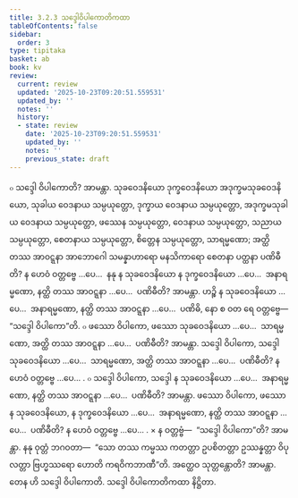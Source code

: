 ```yaml
---
title: 3.2.3 သဒ္ဒေါဝိပါကောတိကထာ
tableOfContents: false
sidebar:
  order: 3
type: tipitaka
basket: ab
book: kv
review:
  current: review
  updated: '2025-10-23T09:20:51.559531'
  updated_by: ''
  notes: ''
  history:
  - state: review
    date: '2025-10-23T09:20:51.559531'
    updated_by: ''
    notes: ''
    previous_state: draft
---
```



<ReviewStatus review={frontmatter.review} showDetails={true} />

<HypothesisAnnotation frontmatter={frontmatter} />

<DynamicBreadcrumb />

<Division number="636" book="kv" e="ch" v="32" p="338">

<Paragraph number="2098" book="kv">
๐ သဒ္ဒေါ ဝိပါကောတိ? အာမန္တာ. သုခဝေဒနိယော ဒုက္ခဝေဒနိယော အဒုက္ခမသုခဝေဒနိယော, သုခါယ ဝေဒနာယ သမ္ပယုတ္တော, ဒုက္ခာယ ဝေဒနာယ သမ္ပယုတ္တော, အဒုက္ခမသုခါယ ဝေဒနာယ သမ္ပယုတ္တော, ဖဿေန သမ္ပယုတ္တော, ဝေဒနာယ သမ္ပယုတ္တော, သညာယ သမ္ပယုတ္တော, စေတနာယ သမ္ပယုတ္တော, စိတ္တေန သမ္ပယုတ္တော, သာရမ္မဏော; အတ္ထိ တဿ အာဝဋ္ဋနာ အာဘောဂေါ သမန္နာဟာရော မနသိကာရော စေတနာ ပတ္ထနာ ပဏိဓီတိ? န ဟေဝံ ဝတ္တဗ္ဗေ …ပေ…  နနု န သုခဝေဒနိယော န ဒုက္ခဝေဒနိယော …ပေ…  အနာရမ္မဏော, နတ္ထိ တဿ အာဝဋ္ဋနာ …ပေ…  ပဏိဓီတိ? အာမန္တာ. ဟဉ္စိ န သုခဝေဒနိယော …ပေ…  အနာရမ္မဏော, နတ္ထိ တဿ အာဝဋ္ဋနာ …ပေ…  ပဏိဓိ, နော စ ဝတ ရေ ဝတ္တဗ္ဗေ—  “သဒ္ဒေါ ဝိပါကော”တိ.
</Paragraph>

<Paragraph number="2099" book="kv">
๐ ဖဿော ဝိပါကော, ဖဿော သုခဝေဒနိယော …ပေ…  သာရမ္မဏော, အတ္ထိ တဿ အာဝဋ္ဋနာ …ပေ…  ပဏိဓီတိ? အာမန္တာ. သဒ္ဒေါ ဝိပါကော, သဒ္ဒေါ သုခဝေဒနိယော …ပေ…  သာရမ္မဏော, အတ္ထိ တဿ အာဝဋ္ဋနာ …ပေ…  ပဏိဓီတိ? န ဟေဝံ ဝတ္တဗ္ဗေ …ပေ… .
</Paragraph>

<Paragraph number="2100" book="kv">
๐ သဒ္ဒေါ ဝိပါကော, သဒ္ဒေါ န သုခဝေဒနိယော …ပေ…  အနာရမ္မဏော, နတ္ထိ တဿ အာဝဋ္ဋနာ …ပေ…  ပဏိဓီတိ? အာမန္တာ. ဖဿော ဝိပါကော, ဖဿော န သုခဝေဒနိယော, န ဒုက္ခဝေဒနိယော …ပေ…  အနာရမ္မဏော, နတ္ထိ တဿ အာဝဋ္ဋနာ …ပေ…  ပဏိဓီတိ? န ဟေဝံ ဝတ္တဗ္ဗေ …ပေ… .
</Paragraph>

</Division>
<Division number="637" book="kv" e="ch" v="32" p="338">

<Paragraph number="2101" book="kv">
× န ဝတ္တဗ္ဗံ—  “သဒ္ဒေါ ဝိပါကော”တိ? အာမန္တာ. နနု ဝုတ္တံ ဘဂဝတာ—  “သော တဿ ကမ္မဿ ကတတ္တာ ဥပစိတတ္တာ ဥဿန္နတ္တာ ဝိပုလတ္တာ ဗြဟ္မဿရော ဟောတိ ကရဝိကဘာဏီ”တိ. အတ္ထေဝ သုတ္တန္တောတိ? အာမန္တာ. တေန ဟိ သဒ္ဒေါ ဝိပါကောတိ.

</Paragraph>
</Division>

<Paragraph number="2102" type="center" book="kv">
သဒ္ဒေါ ဝိပါကောတိကထာ နိဋ္ဌိတာ.
</Paragraph>